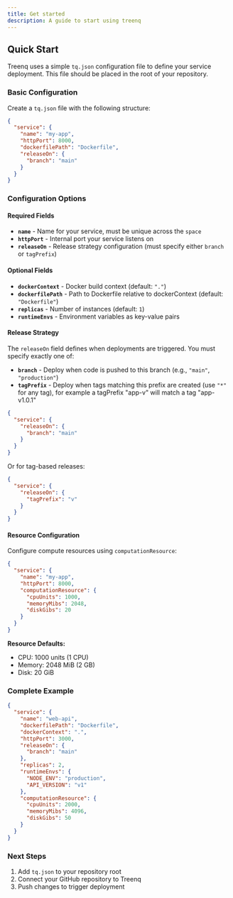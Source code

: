```yaml
---
title: Get started  
description: A guide to start using treenq
---
```


## Quick Start

Treenq uses a simple `tq.json` configuration file to define your service deployment. This file should be placed in the root of your repository.

### Basic Configuration

Create a `tq.json` file with the following structure:

```json
{
  "service": {
    "name": "my-app",
    "httpPort": 8000,
    "dockerfilePath": "Dockerfile",
    "releaseOn": {
      "branch": "main"
    }
  }
}
```

### Configuration Options

#### Required Fields

- **`name`** - Name for your service, must be unique across the `space`
- **`httpPort`** - Internal port your service listens on
- **`releaseOn`** - Release strategy configuration (must specify either `branch` or `tagPrefix`)

#### Optional Fields

- **`dockerContext`** - Docker build context (default: `"."`)
- **`dockerfilePath`** - Path to Dockerfile relative to dockerContext (default: `"Dockerfile"`)
- **`replicas`** - Number of instances (default: `1`)
- **`runtimeEnvs`** - Environment variables as key-value pairs

#### Release Strategy

The `releaseOn` field defines when deployments are triggered. You must specify exactly one of:

- **`branch`** - Deploy when code is pushed to this branch (e.g., `"main"`, `"production"`)
- **`tagPrefix`** - Deploy when tags matching this prefix are created (use `"*"` for any tag), for example a tagPrefix "app-v" will match a tag "app-v1.0.1"

```json
{
  "service": {
    "releaseOn": {
      "branch": "main"
    }
  }
}
```

Or for tag-based releases:

```json
{
  "service": {
    "releaseOn": {
      "tagPrefix": "v"
    }
  }
}
```

#### Resource Configuration

Configure compute resources using `computationResource`:

```json
{
  "service": {
    "name": "my-app",
    "httpPort": 8000,
    "computationResource": {
      "cpuUnits": 1000,
      "memoryMibs": 2048,
      "diskGibs": 20
    }
  }
}
```

**Resource Defaults:**
- CPU: 1000 units (1 CPU)
- Memory: 2048 MiB (2 GB)
- Disk: 20 GiB

### Complete Example

```json
{
  "service": {
    "name": "web-api",
    "dockerfilePath": "Dockerfile",
    "dockerContext": ".",
    "httpPort": 3000,
    "releaseOn": {
      "branch": "main"
    },
    "replicas": 2,
    "runtimeEnvs": {
      "NODE_ENV": "production",
      "API_VERSION": "v1"
    },
    "computationResource": {
      "cpuUnits": 2000,
      "memoryMibs": 4096,
      "diskGibs": 50
    }
  }
}
```

### Next Steps

1. Add `tq.json` to your repository root
2. Connect your GitHub repository to Treenq
3. Push changes to trigger deployment
